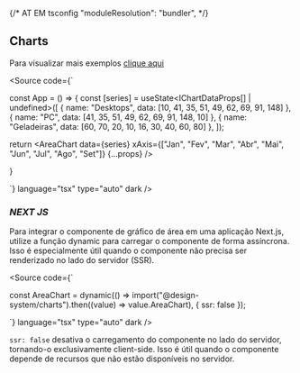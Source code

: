 
<Meta title="Charts/How to use" />

{/* AT EM tsconfig "moduleResolution": "bundler", */}

## Charts

Para visualizar mais exemplos [clique aqui](https://apexcharts.com/react-chart-demos/)

<ChartExample />

<Source
  code={`

const App = () => {
const [series] = useState<IChartDataProps[] | undefined>([
{ name: "Desktops", data: [10, 41, 35, 51, 49, 62, 69, 91, 148] },
{ name: "PC", data: [41, 35, 51, 49, 62, 69, 91, 148, 10] },
{ name: "Geladeiras", data: [60, 70, 20, 10, 16, 30, 40, 60, 80] },
]);

return <AreaChart data={series} xAxis={["Jan", "Fev", "Mar", "Abr", "Mai", "Jun", "Jul", "Ago", "Set"]} {...props} />

}

`}
  language="tsx"
  type="auto"
  dark
/>

### <i>NEXT JS</i>

Para integrar o componente de gráfico de área em uma aplicação Next.js, utilize a função dynamic para carregar o componente de forma assíncrona. Isso é especialmente útil quando o componente não precisa ser renderizado no lado do servidor (SSR).

<Source
  code={`

const AreaChart = dynamic(() => import("@design-system/charts").then((value) => value.AreaChart), { ssr: false });

`}
  language="tsx"
  type="auto"
  dark
/>

`ssr: false` desativa o carregamento do componente no lado do servidor, tornando-o exclusivamente client-side. Isso é útil quando o componente depende de recursos que não estão disponíveis no servidor.
